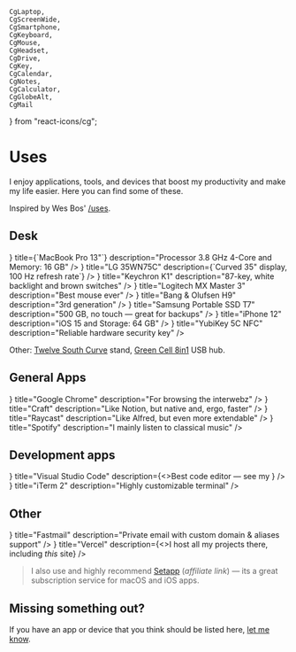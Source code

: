 	CgLaptop,
	CgScreenWide,
	CgSmartphone,
	CgKeyboard,
	CgMouse,
	CgHeadset,
	CgDrive,
	CgKey,
	CgCalendar,
	CgNotes,
	CgCalculator,
	CgGlobeAlt,
	CgMail
} from "react-icons/cg";



# Uses

I enjoy applications, tools, and devices that boost my productivity and make my life easier. Here you can find some of these.

Inspired by Wes Bos' [/uses](https://uses.tech).

## Desk

<ResponsiveGrid>
	<Item
		icon={<CgLaptop size={20}/>}
		title={`MacBook Pro 13"`}
		description="Processor 3.8 GHz 4-Core and Memory: 16 GB"
	/>
	<Item
		icon={<CgScreenWide size={20}/>}
		title="LG 35WN75C"
		description={`Curved 35" display, 100 Hz refresh rate`}
	/>
	<Item
		icon={<CgKeyboard size={20}/>}
		title="Keychron K1"
		description="87-key, white backlight and brown switches"
	/>
	<Item
		icon={<CgMouse size={20}/>}
		title="Logitech MX Master 3"
		description="Best mouse ever"
	/>
	<Item
		icon={<CgHeadset size={20}/>}
		title="Bang &amp; Olufsen H9"
		description="3rd generation"
	/>
	<Item
		icon={<CgDrive size={20}/>}
		title="Samsung Portable SSD T7"
		description="500 GB, no touch &mdash; great for backups"
	/>
	<Item
		icon={<CgSmartphone size={20}/>}
		title="iPhone 12"
		description="iOS 15 and Storage: 64 GB"
	/>
	<Item
		icon={<CgKey size={20}/>}
		title="YubiKey 5C NFC"
		description="Reliable hardware security key"
	/>
</ResponsiveGrid>

Other: [Twelve South Curve](https://www.twelvesouth.com/products/curve-for-macbook) stand, [Green Cell 8in1](https://greencell.global/en/hub-usb-c/3034-green-cell-hub-gc-connect60-8in1-thunderbolt-3-usb-c-hdmi-3x-usb-30-sd-microsd-for-macbook-pro-1315-2016-2020.html) USB hub.

## General Apps

<ResponsiveGrid>
	<Item
		icon={<IoLogoChrome size={20}/>}
		title="Google Chrome"
		description="For browsing the interwebz"
	/>
	<Item
		icon={<CgNotes size={20}/>}
		title="Craft"
		description="Like Notion, but native and, ergo, faster"
	/>
	<Item
		icon={<FiCommand size={20}/>}
		title="Raycast"
		description="Like Alfred, but even more extendable"
	/>
	<Item
		icon={<SiSpotify size={20}/>}
		title="Spotify"
		description="I mainly listen to classical music"
	/>
</ResponsiveGrid>

## Development apps

<ResponsiveGrid>
	<Item
		icon={<SiVisualstudiocode size={20}/>}
		title="Visual Studio Code"
		description={<>Best code editor &mdash; see my <Link href="" isExternal text="configuration"/></>}
	/>
	<Item
		icon={<FiTerminal size={20}/>}
		title="iTerm 2"
		description="Highly customizable terminal"
	/>
</ResponsiveGrid>

## Other

<ResponsiveGrid>
	<Item
		icon={<CgMail size={20}/>}
		title="Fastmail"
		description="Private email with custom domain & aliases support"
	/>
	<Item
		icon={<SiVercel size={20}/>}
		title="Vercel"
		description={<>I host all my projects there, including <i>this</i> site</>}
	/>
</ResponsiveGrid>

> I also use and highly recommend [Setapp](https://go.setapp.com/invite/c0mdyhrl) (*affiliate link*) &mdash; its a great subscription service for macOS and iOS apps.

## Missing something out?

If you have an app or device that you think should be listed here, [let me know](mailto:antoni@kepinski.ch?subject=[Website]%20Software/Device%20Proposal).
